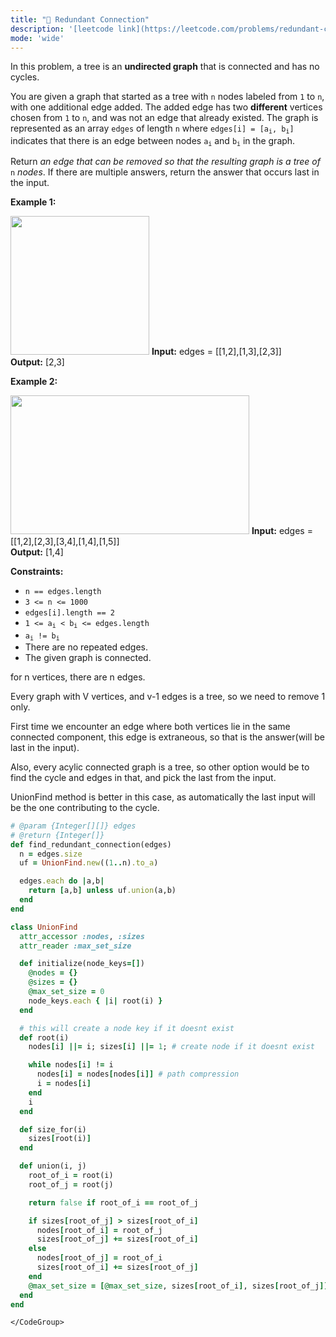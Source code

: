 ```yaml
---
title: "🧀 Redundant Connection"
description: '[leetcode link](https://leetcode.com/problems/redundant-connection/description/)'
mode: 'wide'
---
```

<Tabs>
  <Tab title="Question" icon="circle-question" iconType="regular">
    <Card>
      <p>In this problem, a tree is an <strong>undirected graph</strong> that is connected and has no cycles.</p>  <p>You are given a graph that started as a tree with <code>n</code> nodes labeled from <code>1</code> to <code>n</code>, with one additional edge added. The added edge has two <strong>different</strong> vertices chosen from <code>1</code> to <code>n</code>, and was not an edge that already existed. The graph is represented as an array <code>edges</code> of length <code>n</code> where <code>edges[i] = [a<sub>i</sub>, b<sub>i</sub>]</code> indicates that there is an edge between nodes <code>a<sub>i</sub></code> and <code>b<sub>i</sub></code> in the graph.</p>  <p>Return <em>an edge that can be removed so that the resulting graph is a tree of </em><code>n</code><em> nodes</em>. If there are multiple answers, return the answer that occurs last in the input.</p>   <p><strong class="example">Example 1:</strong></p> <img alt="" src="https://assets.leetcode.com/uploads/2021/05/02/reduntant1-1-graph.jpg" style="width: 222px; height: 222px;" />  <strong>Input:</strong> edges = [[1,2],[1,3],[2,3]] <br/> <strong>Output:</strong> [2,3]   <p><strong class="example">Example 2:</strong></p> <img alt="" src="https://assets.leetcode.com/uploads/2021/05/02/reduntant1-2-graph.jpg" style="width: 382px; height: 222px;" />  <strong>Input:</strong> edges = [[1,2],[2,3],[3,4],[1,4],[1,5]] <br/> <strong>Output:</strong> [1,4]    <p><strong>Constraints:</strong></p>  <ul>  <li><code>n == edges.length</code></li>  <li><code>3 &lt;= n &lt;= 1000</code></li>  <li><code>edges[i].length == 2</code></li>  <li><code>1 &lt;= a<sub>i</sub> &lt; b<sub>i</sub> &lt;= edges.length</code></li>  <li><code>a<sub>i</sub> != b<sub>i</sub></code></li>  <li>There are no repeated edges.</li>  <li>The given graph is connected.</li> </ul> 
    </Card>
  </Tab>
  <Tab title="Solution" icon="lightbulb" iconType="regular" >
    <Card>
      for n vertices, there are n edges. 

Every graph with V vertices, and v-1 edges is a tree, so we need to remove 1 only. 

First time we encounter an edge where both vertices lie in the same connected component, this edge is extraneous, so that is the answer(will be last in the input). 

Also, every acylic connected graph is a tree, so other option would be to find the cycle and edges in that, and pick the last from the input.

UnionFind method is better in this case, as automatically the last input will be the one contributing to the cycle.
</Card>
  <Expandable title="code">
    <CodeGroup dropdown>
```ruby title="Redundant Connection" lines
# @param {Integer[][]} edges
# @return {Integer[]}
def find_redundant_connection(edges)
  n = edges.size
  uf = UnionFind.new((1..n).to_a)

  edges.each do |a,b|
    return [a,b] unless uf.union(a,b)
  end
end

class UnionFind
  attr_accessor :nodes, :sizes
  attr_reader :max_set_size

  def initialize(node_keys=[])
    @nodes = {}
    @sizes = {}
    @max_set_size = 0
    node_keys.each { |i| root(i) }
  end

  # this will create a node key if it doesnt exist
  def root(i)
    nodes[i] ||= i; sizes[i] ||= 1; # create node if it doesnt exist

    while nodes[i] != i
      nodes[i] = nodes[nodes[i]] # path compression
      i = nodes[i]
    end
    i
  end

  def size_for(i)
    sizes[root(i)]
  end

  def union(i, j)
    root_of_i = root(i)
    root_of_j = root(j)

    return false if root_of_i == root_of_j

    if sizes[root_of_j] > sizes[root_of_i]
      nodes[root_of_i] = root_of_j
      sizes[root_of_j] += sizes[root_of_i]
    else
      nodes[root_of_j] = root_of_i
      sizes[root_of_i] += sizes[root_of_j]
    end
    @max_set_size = [@max_set_size, sizes[root_of_i], sizes[root_of_j]].max
  end
end
```
    </CodeGroup>
  </Expandable>
  </Tab>
</Tabs>